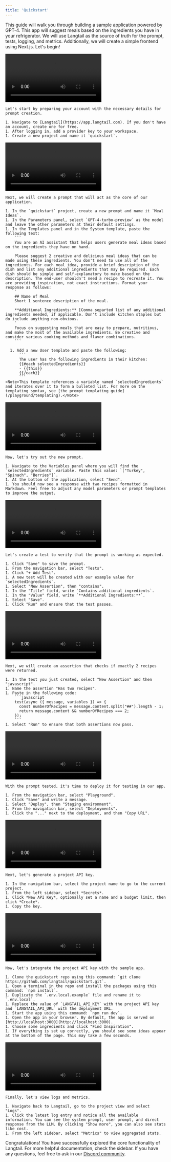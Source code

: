 ```yaml
---
title: 'Quickstart'
---
```

This guide will walk you through building a sample application powered by GPT-4. This app will suggest meals based on the ingredients you have in your refrigerator. We will use Langtail as the source of truth for the prompt, tests, logging, and metrics. Additionally, we will create a simple frontend using Next.js. Let's begin!

<Steps>

  <Step title="Prepare your account">
    <video
      controls
      className="w-full aspect-video"
      src="https://assets.langtail.com/quickstart%2Fstep1.mp4"
    ></video>

    Let's start by preparing your account with the necessary details for prompt creation.

    1. Navigate to [Langtail](https://app.langtail.com). If you don't have an account, create one for free.
    1. After logging in, add a provider key to your workspace.
    1. Create a new project and name it `quickstart`.
  </Step>

  <Step title="Create a prompt">
    <video
      controls
      className="w-full aspect-video"
      src="https://assets.langtail.com/quickstart%2Fstep2.mp4"
    ></video>

    Next, we will create a prompt that will act as the core of our application.

    1. In the `quickstart` project, create a new prompt and name it `Meal Ideas`.
    1. In the Parameters panel, select `GPT-4-turbo-preview` as the model and leave the other parameters at their default settings.
    1. In the Templates panel and in the System template, paste the following text:
        ```
        You are an AI assistant that helps users generate meal ideas based on the ingredients they have on hand.

        Please suggest 2 creative and delicious meal ideas that can be made using these ingredients. You don't need to use all of the ingredients. For each meal idea, provide a brief description of the dish and list any additional ingredients that may be required. Each dish should be simple and self-explanatory to make based on the description. The end-user shouldn't need a recipe to recreate it. You are providing inspiration, not exact instructions. Format your response as follows:
        `
        ## Name of Meal
        Short 1 sentence description of the meal.

        **Additional Ingredients:** [Comma separted list of any additional ingredients needed, if applicable. Don't include kitchen staples but do include anything non-obvious.
        `
        Focus on suggesting meals that are easy to prepare, nutritious, and make the most of the available ingredients. Be creative and consider various cooking methods and flavor combinations.
        ```

      1. Add a new User template and paste the following:
          ```
          The user has the following ingredients in their kitchen:
          {{#each selectedIngredients}}
          - {{this}}
          {{/each}}
          ```
    <Note>This template references a variable named `selectedIngredients` and iterates over it to form a bulleted list. For more on the templating syntax, see [the prompt templating guide](/playground/templating).</Note>
  </Step>

  <Step title="Try the prompt">
    <video
      controls
      className="w-full aspect-video"
      src="https://assets.langtail.com/quickstart%2Fstep3.mp4"
    ></video>

    Now, let's try out the new prompt.

    1. Navigate to the Variables panel where you will find the `selectedIngredients` variable. Paste this value: `["Turkey", "Spinach", "Berries"]`.
    1. At the bottom of the application, select "Send".
    1. You should now see a response with two recipes formatted in Markdown. Feel free to adjust any model parameters or prompt templates to improve the output.
  </Step>

  <Step title="Create a basic test">
    <video
      controls
      className="w-full aspect-video"
      src="https://assets.langtail.com/quickstart%2Fstep4.mp4"
    ></video>

    Let's create a test to verify that the prompt is working as expected.

    1. Click "Save" to save the prompt.
    1. From the navigation bar, select "Tests".
    1. Click "+ Add Test".
    1. A new test will be created with our example value for `selectedIngredients`.
    1. Select "New Assertion", then "contains".
    1. In the "Title" field, write `Contains additional ingredients`.
    1. In the "Value" field, write `**Additional Ingredients:**`.
    1. Select "Save".
    1. Click "Run" and ensure that the test passes.
  </Step>

  <Step title="Create a more complex assertion">
    <video
      controls
      className="w-full aspect-video"
      src="https://assets.langtail.com/quickstart%2Fstep5.mp4"
    ></video>

    Next, we will create an assertion that checks if exactly 2 recipes were returned.

    1. In the test you just created, select "New Assertion" and then "javascript".
    1. Name the assertion "Has two recipes".
    1. Paste in the following code:
        ```javascript
        test(async ({ message, variables }) => {
          const numberOfRecipes = message.content.split("##").length - 1;
          return message.content && numberOfRecipes === 2;
        });
        ```
    1. Select "Run" to ensure that both assertions now pass.
  </Step>

  <Step title="Deploy the prompt">
    <video
      controls
      className="w-full aspect-video"
      src="https://assets.langtail.com/quickstart%2Fstep6.mp4"
    ></video>

    With the prompt tested, it's time to deploy it for testing in our app.

    1. From the navigation bar, select "Playground".
    1. Click "Save" and write a message.
    1. Select "Deploy", then "Staging environment".
    1. From the navigation bar, select "Deployments".
    1. Click the "..." next to the deployment, and then "Copy URL".
  </Step>

  <Step title="Generate a project API key">
    <video
      controls
      className="w-full aspect-video"
      src="https://assets.langtail.com/quickstart%2Fstep7.mp4"
    ></video>

    Next, let's generate a project API key.

    1. In the navigation bar, select the project name to go to the current project.
    1. From the left sidebar, select *Secrets*.
    1. Click *New API Key*, optionally set a name and a budget limit, then click *Create*.
    1. Copy the key.
  </Step>

  <Step title="Integrate with the sample app">
    <video
      controls
      className="w-full aspect-video"
      src="https://assets.langtail.com/quickstart%2Fstep8.mp4"
    ></video>

    Now, let's integrate the project API key with the sample app.

    1. Clone the quickstart repo using this command: `git clone https://github.com/langtail/quickstart.git`.
    1. Open a terminal in the repo and install the packages using this command: `npm install`.
    1. Duplicate the `.env.local.example` file and rename it to `.env.local`.
    1. Replace the value of `LANGTAIL_API_KEY` with the project API key and `LANGTAIL_API_URL` with the deployment URL.
    1. Start the app using this command: `npm run dev`.
    1. Open the app in your browser. By default, the app is served on [http://localhost:3000](http://localhost:3000).
    1. Choose some ingredients and click "Find Inspiration".
    1. If everything is set up correctly, you should see some ideas appear at the bottom of the page. This may take a few seconds.
  </Step>

  <Step title="View logs and metrics">
    <video
      controls
      className="w-full aspect-video"
      src="https://assets.langtail.com/quickstart%2Fstep9.mp4"
    ></video>

    Finally, let's view logs and metrics.

    1. Navigate back to Langtail, go to the project view and select "Logs".
    1. Click the latest log entry and notice all the available information. You can see the system prompt, user prompt, and direct response from the LLM. By clicking "Show more", you can also see stats like cost.
    1. From the left sidebar, select "Metrics" to view aggregated stats.
  </Step>
</Steps>

Congratulations! You have successfully explored the core functionality of Langtail. For more helpful documentation, check the sidebar. If you have any questions, feel free to ask in our [Discord community](https://dub.sh/PySAbCg).